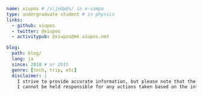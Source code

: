 ```yaml
name: xiupos # /s\joUp@s/ in x-sampa
type: undergraduate student # in physics
links:
  - github: xiupos
  - twitter: @xiupos
  - activitypub: @xiupos@mk.xiupos.net

blog:
  path: blog/
  lang: ja
  since: 2018 # or 2015
  genre: [tech, trip, etc]
  disclaimer: |
    I strive to provide accurate information, but please note that the content on this site is provided without warranty, as it may sometimes become outdated. Additionally, I reserve the right to change or delete information without notice if its accuracy or appropriateness is in question.
    I cannot be held responsible for any actions taken based on the information provided on this site, or for any damages or losses that may occur as a result. Thank you for your understanding.
```

